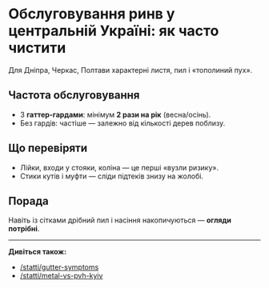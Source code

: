 # Обслуговування ринв у центральній Україні: як часто чистити

Для Дніпра, Черкас, Полтави характерні листя, пил і «тополиний пух».

## Частота обслуговування
- З **гаттер-гардами**: мінімум **2 рази на рік** (весна/осінь).
- Без гардів: частіше — залежно від кількості дерев поблизу.

## Що перевіряти
- Лійки, входи у стояки, коліна — це перші «вузли ризику».
- Стики кутів і муфти — сліди підтеків знизу на жолобі.

## Порада
Навіть із сітками дрібний пил і насіння накопичуються — **огляди потрібні**.

---

**Дивіться також:**  
- [/statti/gutter-symptoms](/statti/gutter-symptoms)  
- [/statti/metal-vs-pvh-kyiv](/statti/metal-vs-pvh-kyiv)
